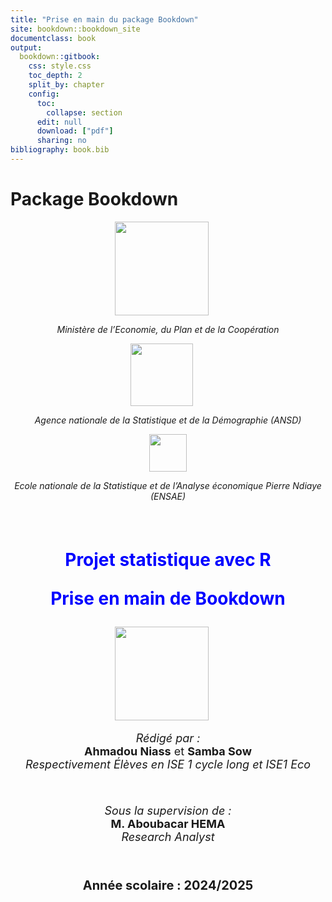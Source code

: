 ```yaml
---
title: "Prise en main du package Bookdown"
site: bookdown::bookdown_site
documentclass: book
output:
  bookdown::gitbook:
    css: style.css
    toc_depth: 2
    split_by: chapter
    config:
      toc:
        collapse: section
      edit: null
      download: ["pdf"]
      sharing: no
bibliography: book.bib
---
```


# Package Bookdown

<!-- Centrer les logos et le texte -->

<div style="text-align: center;">

<!-- Logos -->

<img src="images/LOGO3.jpg" width="150" style="margin-right: 20px;"> <br>

<i>Ministère de l'Economie, du Plan et de la Coopération</i> <br>

<img src="images/LOGO2.jpg" width="100" style="margin-right: 20px;"> <br>

<i>Agence nationale de la Statistique et de la Démographie (ANSD)</i> <br>

<img src="images/LOGO1.jpg" width="60"> <br>

<i>Ecole nationale de la Statistique et de l'Analyse économique Pierre Ndiaye (ENSAE)</i> <br>

<br><br>

<!-- Titre du projet -->
<p style="font-size: 28px; font-weight: bold; color: blue;">
Projet statistique avec R
</p>


<p style="font-size: 28px; font-weight: bold; color: blue;">
Prise en main de Bookdown
</p>

<img src="images/bookdown.png" width="150" style="margin-right: 20px;"> <br>


<!-- Informations sur les rédacteurs -->
<p style="font-size: 18px;">
<i>Rédigé par :</i> <br>
<b>Ahmadou Niass</b> et <b>Samba Sow</b> <br>
<i>Respectivement Élèves en ISE 1 cycle long et ISE1 Eco </i>
</p>

<br>

<!-- Superviseur -->
<p style="font-size: 18px;">
<i>Sous la supervision de :</i> <br>
<b>M. Aboubacar HEMA</b> <br>
<i>Research Analyst</i>
</p>

<br>

<!-- Année scolaire -->
<p style="font-size: 20px; font-weight: bold;">
Année scolaire : 2024/2025
</p>

</div>

<!----------------------------------FIN DE SCRIPT - Page de garde---------------------------------------->
